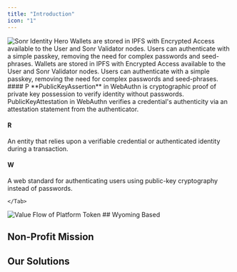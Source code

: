 ```yaml
---
title: "Introduction" 
icon: "1"
---
```


<Frame>
<img
  src="/static/images/feature-gov.png"
  alt="Sonr Identity Hero"
/>
</Frame>
<Tabs>
  <Tab title="Features">
    
<CardGroup cols={2}>
        <Card
    title="Interchain Accounts"
    iconType="duotone"
  >
    Wallets are stored in IPFS with Encrypted Access available to the User and Sonr Validator nodes.
  </Card>
  <Card
    title="Passkey Authentication"
    iconType="duotone"
  >
    Users can authenticate with a simple passkey, removing the need for complex passwords and seed-phrases.
  </Card>
  <Card
    title="Bridgeless Transactions"
    iconType="duotone"
  >
    Wallets are stored in IPFS with Encrypted Access available to the User and Sonr Validator nodes.
  </Card>
  <Card
    title="Anonymously Linked Social Identifiers"
    iconType="duotone"
  >
    Users can authenticate with a simple passkey, removing the need for complex passwords and seed-phrases.
  </Card>
</CardGroup>
  </Tab>

  <Tab title="Key Terms">
#### P

<AccordionGroup>
<Accordion title="Public Key Assertion (WebAuthn)">
**PublicKeyAssertion** in WebAuthn is cryptographic proof of private key possession to verify identity without passwords.
</Accordion>

<Accordion title="Public Key Attestation (WebAuthn)">
PublicKeyAttestation in WebAuthn verifies a credential's authenticity via an attestation statement from the authenticator.
</Accordion>
</AccordionGroup>

#### R
<AccordionGroup>
<Accordion title="Relaying Party">
An entity that relies upon a verifiable credential or authenticated identity during a transaction.
</Accordion>
</AccordionGroup>

#### W
<AccordionGroup>
      <Accordion title="WebAuthn">
A web standard for authenticating users using public-key cryptography instead of passwords.
</Accordion>
</AccordionGroup>

    </Tab>

  <Tab title="Sequence Diagrams">

<Steps titleSize="h3">
<Step title="Authentication Revenue Stream">
<Frame type="glass" caption="DAO intakes 0.05% of All Authentication related fees.">
<img
  src="/static/diagrams/value-flow.png"
  alt="Value Flow of Platform Token"
/>
</Frame>
</Step>
</Steps>

</Tab>
 </Tabs>
## Wyoming Based

## Non-Profit Mission

## Our Solutions
